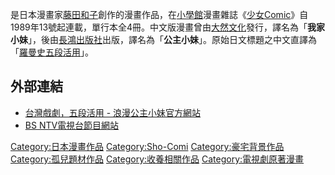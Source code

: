 {{otheruses|subject=藤田和子的日本漫畫|other=依此改編的電視劇|公主小妹 (電視劇)}}
{{日本作品|公主小妹|ろまんす五段活用}}是日本漫畫家[[藤田和子|藤田和子]]創作的漫畫作品，在[[小學館|小學館]]漫畫雜誌《[[少女Comic|少女Comic]]》自1989年13號起連載，單行本全4冊。中文版漫畫曾由[[大然文化|大然文化]]發行，譯名為「'''我家小妹'''」，後由[[長鴻出版社|長鴻出版社]]出版，譯名為「'''公主小妹'''」。原始日文標題之中文直譯為「[[羅曼史|羅曼史]][[五段活用|五段]][[活用_(日語)|活用]]」。
== 外部連結 ==
* [http://frhj.tv/5/ 台灣戲劇，五段活用 - 浪漫公主小妹官方網站] {{Wayback|url=http://frhj.tv/5/ |date=20190515052809 }}
* [https://web.archive.org/web/20090825053851/http://www.bs4.jp/drama/romance/ BS NTV電視台節目網站]

{{動漫小作品}}

{{DEFAULTSORT:Romance Godan Katsuyou}}
[[Category:日本漫畫作品|Category:日本漫畫作品]]
[[Category:Sho-Comi|Category:Sho-Comi]]
[[Category:豪宅背景作品|Category:豪宅背景作品]]
[[Category:孤兒題材作品|Category:孤兒題材作品]]
[[Category:收養相關作品|Category:收養相關作品]]
[[Category:電視劇原著漫畫|Category:電視劇原著漫畫]]